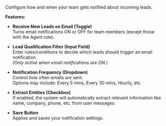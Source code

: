 Configure how and when your team gets notified about incoming leads.

**Features:**

- **Receive New Leads on Email (Toggle)**  
  Turns email notifications ON or OFF for team members (except those with the Agent role).

- **Lead Qualification Filter (Input Field)**  
  Enter rules/conditions to decide which leads should trigger an email notification.  
  *(Only active when email notifications are ON.)*

- **Notification Frequency (Dropdown)**  
  Control how often emails are sent.  
  Options may include: Every 5 mins, Every 30 mins, Hourly, etc.

- **Extract Entities (Checkbox)**  
  If enabled, the system will automatically extract relevant information like name, company, phone, etc. from user messages.

- **Save Button**  
  Applies and saves your notification settings.

